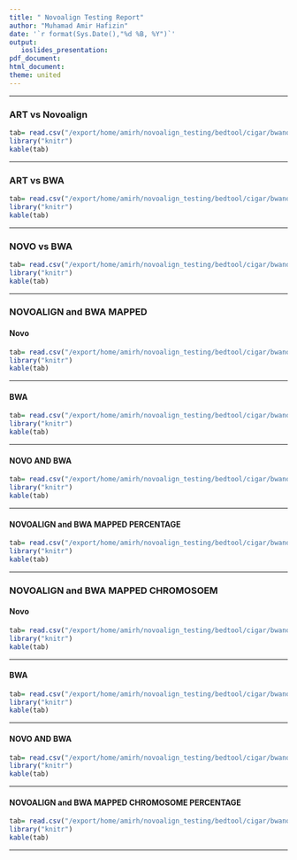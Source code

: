 ```yaml
---
title: " Novoalign Testing Report"
author: "Muhamad Amir Hafizin"
date: '`r format(Sys.Date(),"%d %B, %Y")`'
output:
   ioslides_presentation:
pdf_document:
html_document:
theme: united
---
```


*****

### ART vs Novoalign

```r
tab= read.csv("/export/home/amirh/novoalign_testing/bedtool/cigar/bwanovo/novamapped.csv",header=TRUE)
library("knitr")
kable(tab)
```

*****

### ART vs BWA
```r
tab= read.csv("/export/home/amirh/novoalign_testing/bedtool/cigar/bwanovo/bwa.csv",header=TRUE)
library("knitr")
kable(tab)
```

*****


### NOVO vs BWA

```r
tab= read.csv("/export/home/amirh/novoalign_testing/bedtool/cigar/bwanovo/novoandbwa1.csv",header=TRUE)
library("knitr")
kable(tab)
```

*****

### NOVOALIGN and BWA MAPPED 

#### Novo

```r
tab= read.csv("/export/home/amirh/novoalign_testing/bedtool/cigar/bwanovo/novomapl.csv",header=TRUE)
library("knitr")
kable(tab)
```
*****

#### BWA


```r
tab= read.csv("/export/home/amirh/novoalign_testing/bedtool/cigar/bwanovo/bwamapl.csv",header=TRUE)
library("knitr")
kable(tab)
```

*****

#### NOVO AND BWA


```r
tab= read.csv("/export/home/amirh/novoalign_testing/bedtool/cigar/bwanovo/novobwa2.csv",header=TRUE)
library("knitr")
kable(tab)
```
*****

#### NOVOALIGN and BWA MAPPED PERCENTAGE

```r
tab= read.csv("/export/home/amirh/novoalign_testing/bedtool/cigar/bwanovo/percentmapped.csv",header=TRUE)
library("knitr")
kable(tab)
```

*****

### NOVOALIGN and BWA MAPPED CHROMOSOEM
#### Novo

```r
tab= read.csv("/export/home/amirh/novoalign_testing/bedtool/cigar/bwanovo/novochrl.csv",header=TRUE)
library("knitr")
kable(tab)
```

*****

#### BWA

```r
tab= read.csv("/export/home/amirh/novoalign_testing/bedtool/cigar/bwanovo/bwachr.csv",header=TRUE)
library("knitr")
kable(tab)
```

*****

#### NOVO AND BWA

```r
tab= read.csv("/export/home/amirh/novoalign_testing/bedtool/cigar/bwanovo/novobwa2.csv",header=TRUE)
library("knitr")
kable(tab)
```

*****

#### NOVOALIGN and BWA MAPPED CHROMOSOME PERCENTAGE

```r
tab= read.csv("/export/home/amirh/novoalign_testing/bedtool/cigar/bwanovo/percentchr.csv",header=TRUE)
library("knitr")
kable(tab)
```

*****

